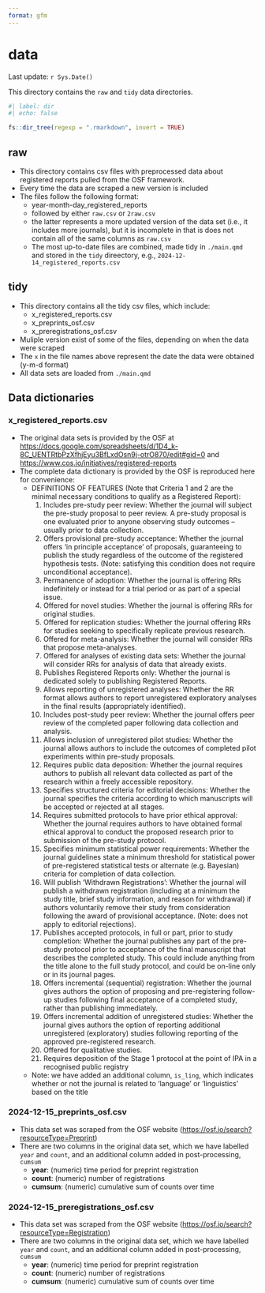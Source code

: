 ```yaml
---
format: gfm
---
```


# data

Last update: `r Sys.Date()`  

This directory contains the `raw` and `tidy` data directories. 

```r
#| label: dir
#| echo: false

fs::dir_tree(regexp = ".rmarkdown", invert = TRUE)
```

## raw

- This directory contains csv files with preprocessed data about registered reports pulled from the OSF framework. 
- Every time the data are scraped a new version is included
- The files follow the following format: 
  - year-month-day_registered_reports
  - followed by either `raw.csv` or `2raw.csv`
  - the latter represents a more updated version of the data set (i.e., it includes more journals), but it is incomplete in that is does not contain all of the same columns as `raw.csv`
  - The most up-to-date files are combined, made tidy in `./main.qmd` and stored in the `tidy` direectory, e.g., `2024-12-14_registered_reports.csv`

## tidy

- This directory contains all the tidy csv files, which include: 
  - x_registered_reports.csv
  - x_preprints_osf.csv
  - x_preregistrations_osf.csv
- Muliple version exist of some of the files, depending on when the data were scraped
- The `x` in the file names above represent the date the data were obtained (y-m-d format)
- All data sets are loaded from `./main.qmd`

## Data dictionaries

### x_registered_reports.csv

- The original data sets is provided by the OSF at <https://docs.google.com/spreadsheets/d/1D4_k-8C_UENTRtbPzXfhjEyu3BfLxdOsn9j-otrO870/edit#gid=0> and <https://www.cos.io/initiatives/registered-reports>
- The complete data dictionary is provided by the OSF is reproduced here for convenience: 
  - DEFINITIONS OF FEATURES (Note that Criteria 1 and 2 are the minimal necessary conditions to qualify as a Registered Report): 
    1. Includes pre-study peer review: Whether the journal will subject the pre-study proposal to peer review. A pre-study proposal is one evaluated prior to anyone observing study outcomes – usually prior to data collection. 
    2. Offers provisional pre-study acceptance: Whether the journal offers ‘in principle acceptance’ of proposals, guaranteeing to publish the study regardless of the outcome of the registered hypothesis tests. (Note: satisfying this condition does not require unconditional acceptance).
    3. Permanence of adoption: Whether the journal is offering RRs indefinitely or instead for a trial period or as part of a special issue.
    4. Offered for novel studies: Whether the journal is offering RRs for original studies.
    5. Offered for replication studies: Whether the journal offering RRs for studies seeking to specifically replicate previous research.        
    6. Offered for meta-analysis: Whether the journal will consider RRs that propose meta-analyses.
    7. Offered for analyses of existing data sets: Whether the journal will consider RRs for analysis of data that already exists.
    8. Publishes Registered Reports only: Whether the journal is dedicated solely to publishing Registered Reports.
    9. Allows reporting of unregistered analyses: Whether the RR format allows authors to report unregistered exploratory analyses in the final results (appropriately identified).
    10. Includes post-study peer review: Whether the journal offers peer review of the completed paper following data collection and analysis.
    11. Allows inclusion of unregistered pilot studies: Whether the journal allows authors to include the outcomes of completed pilot experiments within pre-study proposals.
    12. Requires public data deposition: Whether the journal requires authors to publish all relevant data collected as part of the research within a freely accessible repository.
    13. Specifies structured criteria for editorial decisions: Whether the journal specifies the criteria according to which manuscripts will be accepted or rejected at all stages.
    14. Requires submitted protocols to have prior ethical approval: Whether the journal requires authors to have obtained formal ethical approval to conduct the proposed research prior to submission of the pre-study protocol.
    15. Specifies minimum statistical power requirements: Whether the journal guidelines state a minimum threshold for statistical power of pre-registered statistical tests or alternate (e.g. Bayesian) criteria for completion of data collection.
    16. Will publish ‘Withdrawn Registrations’: Whether the journal will publish a withdrawn registration (including at a minimum the study title, brief study information, and reason for withdrawal) if authors voluntarily remove their study from consideration following the award of provisional acceptance. (Note: does not apply to editorial rejections).
    17. Publishes accepted protocols, in full or part, prior to study completion: Whether the journal publishes any part of the pre-study protocol prior to acceptance of the final manuscript that describes the completed study. This could include anything from the title alone to the full study protocol, and could be on-line only or in its journal pages.
    18. Offers incremental (sequential) registration: Whether the journal gives authors the option of proposing and pre-registering follow-up studies following final acceptance of a completed study, rather than publishing immediately.
    19. Offers incremental addition of unregistered studies: Whether the journal gives authors the option of reporting additional unregistered (exploratory) studies following reporting of the approved pre-registered research.
    20. Offered for qualitative studies.
    21. Requires deposition of the Stage 1 protocol at the point of IPA in a recognised public registry
  - Note: we have added an additional column, `is_ling`, which indicates whether or not the journal is related to 'language' or 'linguistics' based on the title

### 2024-12-15_preprints_osf.csv

- This data set was scraped from the OSF website (<https://osf.io/search?resourceType=Preprint>)
- There are two columns in the original data set, which we have labelled `year` and `count`, and an additional column added in post-processing, `cumsum`
  - **year**: (numeric) time period for preprint registration
  - **count**: (numeric) number of registrations
  - **cumsum**: (numeric) cumulative sum of counts over time

### 2024-12-15_preregistrations_osf.csv

- This data set was scraped from the OSF website (<https://osf.io/search?resourceType=Registration>)
- There are two columns in the original data set, which we have labelled `year` and `count`, and an additional column added in post-processing, `cumsum`
  - **year**: (numeric) time period for preprint registration
  - **count**: (numeric) number of registrations
  - **cumsum**: (numeric) cumulative sum of counts over time
